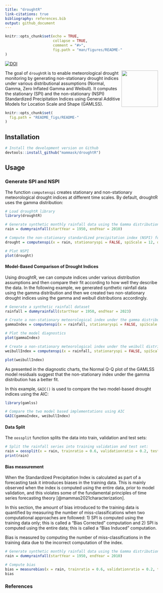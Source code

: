 ```yaml
---
title: "droughtR"
link-citations: true
bibliography: references.bib
output: github_document
---
```


```r
knitr::opts_chunk$set(echo = TRUE,
                      collapse = TRUE,
                      comment = "#>",
                      fig.path = "man/figures/README-"
)
```

[![DOI](https://zenodo.org/badge/398032827.svg)](https://zenodo.org/badge/latestdoi/398032827)

<img src="https://raw.githubusercontent.com/mammask/droughtr/main/man/figures/droughtR.png" align = "right" width = 120/>

The goal of `droughtR` is to enable meteorological drought monitoring by generating non-stationary drought indices under various distributional assumptions (Normal, Gamma, Zero Inflated Gamma and Weibull). It computes the stationary (SPI) and the non-stationary (NSPI) Standardized Precipitation Indices using General Additive Models for Location Scale and Shape (GAMLSS). 

<!-- Since drought indices are mainly used in forecasting applications, `droughtR` computes potential biases introduced during the model building process due to incorrect computation of the index. -->

```r
knitr::opts_chunk$set(
  fig.path = "README_figs/README-"
)
```

## Installation

```r
# Install the development version on Github
devtools::install_github("mammask/droughtR")
```

## Usage

### Generate SPI and NSPI

The function `computenspi` creates stationary and non-stationary meteorological drought indices at different time scales. By default, droughtR uses the gamma distribution:

```r
# Load droughtR library
library(droughtR)

# Generate synthetic monthly rainfall data using the Gamma distribution
rain = dummyrainfall(startYear = 1950, endYear = 2010)

# Compute the non-stationary standardized precipitation index (NSPI) for scale 12 using GAMLSS
drought = computenspi(x = rain, stationaryspi = FALSE, spiScale = 12, dist = 'gamma')

# Plot NSPI
plot(drought)
```

#### Model-Based Comparison of Drought Indices

Using droughtR, we can compute indices under various distribution assumptions and then compare their fit according to how well they describe the data. In the following example, we generated synthetic rainfall data using the gamma distribution and then we created two non-stationary drought indices using the gamma and weibull distributions accordingly.

```r
# Generate a synthetic rainfall dataset
rainfall = dummyrainfall(startYear = 1950, endYear = 2023)

# Create a non-stationary meteorological index under the gamma distribution assumption
gammaIndex = computenspi(x = rainfall, stationaryspi = FALSE, spiScale = 12, dist = 'gamma')[["model"]]

# Plot the model diagnostics 
plot(gammaIndex)

# Create a non-stationary meteorological index under the weibull distribution assumption
weibullIndex = computenspi(x = rainfall, stationaryspi = FALSE, spiScale = 12, dist = 'weibull')$model

plot(weibullIndex)
```

As presented in the diagnostic charts, the Normal Q-Q plot of the GAMLSS model residuals suggest that the non-stationary index under the gamma distribution has a better fit.

In this example, `GAIC()` is used to compare the two model-based drought indices using the AIC:

```r
library(gamlss)

# Compare the two model based implementations using AIC
GAIC(gammaIndex, weibullIndex)
```

#### Data Split

The `oossplit` function splits the data into train, validation and test sets:

```r
# Split the rainfall series into training validation and test set:
rain = oossplit(x = rain, trainratio = 0.6, validationratio = 0.2, testratio = 0.2)
print(rain)
```

#### Bias measurement

When the Standardized Precipitation Index is calculated as part of a forecasting task it introduces biases in the training data. This is mainly observed when the index is computed using the entire data, prior to model validation, and this violates some of the fundamental principles of time series forecasting theory [@mammas2021characterization].

In this section, the amount of bias introduced to the training data is quantified by measuring the number of miss-classifications when two computational approaches are followed: 1) SPI is computed using the training data only; this is called a "Bias Corrected" computation and 2) SPI is computed using the entire data; this is called a "Bias Induced" computation. 

Bias is measured by computing the number of miss-classifications in the training data due to the incorrect computation of the index.

```r
# Generate synthetic monthly rainfall data using the Gamma distribution
rain = dummyrainfall(startYear = 1950, endYear = 2010)

# Compute bias
bias = measurebias(x = rain, trainratio = 0.6, validationratio = 0.2, testratio = 0.2, stationaryspi = TRUE, spiscale = 12, dist = 'normal')
bias
```

### References

<!-- #### Bias Corrected auto.arima -->

<!-- In this section, we perform out-of-sample validation using a bias corrected auto.arima to forecast the Standardized Precipitation Index (SPI). An additional parameter is introduced to forecast::auto.arima and requires fitting a S-ARIMA model: -->

<!-- ```{r, eval=TRUE, fig.height=3, fig.width=5} -->
<!-- # out-of-sample validation using a bias corrected auto.arima -->
<!-- model = bcautoarima(x = rain, -->
<!--                     trainratio = 0.8, -->
<!--                     validationratio = 0.0, -->
<!--                     testratio = 0.2, -->
<!--                     stationaryspi = TRUE, -->
<!--                     spiscale = 12, -->
<!--                     seasonal = TRUE) -->
<!-- ``` -->

<!-- The model returns a set of diagnostics and analytical outcomes, including the model description, diagnostics plots and actual vs. predicted forecasts: -->

<!-- ```{r, eval=TRUE, fig.height=3, fig.width=5, echo = TRUE} -->
<!-- # Return the model description -->
<!-- model[['Diagnostics']][['Model Description']] -->

<!-- # Return R2 score in the test set -->
<!-- model[['Diagnostics']][['R2 Score Test']] -->
<!-- ``` -->

<!-- Actual vs. predicted SPI in the test set: -->

<!-- ```{r, eval=TRUE, fig.height=3, fig.width=5, echo = TRUE} -->
<!-- model[['Diagnostics']][['Actual vs Predicted Test']] -->
<!-- ``` -->

<!-- Additional models are developed and can be found here: -->

<!-- * Bias induced auto.arima -->
<!-- * Bias corrected modwt auto.arima -->
